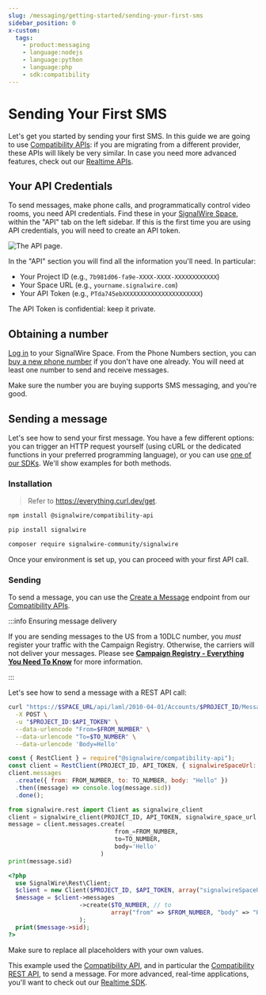 ```yaml
---
slug: /messaging/getting-started/sending-your-first-sms
sidebar_position: 0
x-custom:
  tags:
    - product:messaging
    - language:nodejs
    - language:python
    - language:php
    - sdk:compatibility
---
```



# Sending Your First SMS

Let's get you started by sending your first SMS. In this guide we are going to
use [Compatibility APIs](/rest/compatibility-api): if you are
migrating from a different provider, these APIs will likely be very similar. In
case you need more advanced features, check out our [Realtime APIs](/sdks/reference/realtime-sdk/guides/messaging/first-steps-with-messaging).

## Your API Credentials

To send messages, make phone calls, and programmatically control video rooms,
you need API credentials. Find these in your [SignalWire Space](https://signalwire.com/signin), within the "API" tab on the left sidebar.
If this is the first time you are using API credentials, you will need to create
an API token.

<Frame caption="You can find your Project ID, Space URL, and API Token from the API tab in your SignalWire Space. Make sure your token has the necessary scopes enabled.">

![The API page.](@image/dashboard/credentials/api-credentials.webP)

</Frame>


In the "API" section you will find all the information you'll need. In particular:

- Your Project ID (e.g., `7b981d06-fa9e-XXXX-XXXX-XXXXXXXXXXXX`)
- Your Space URL (e.g., `yourname.signalwire.com`)
- Your API Token (e.g., `PTda745ebXXXXXXXXXXXXXXXXXXXXXX`)

The API Token is confidential: keep it private.

## Obtaining a number

[Log in](https://signalwire.com/signin) to your SignalWire Space. From the Phone
Numbers section, you can [buy a new phone number](/platform/phone-numbers/getting-started/buying-a-phone-number) if
you don't have one already. You will need at least one number to send and
receive messages.

Make sure the number you are buying supports SMS messaging, and you're good.

## Sending a message

Let's see how to send your first message. You have a few different options: you
can trigger an HTTP request yourself (using cURL or the dedicated functions in
your preferred programming language), or you can use [one of our SDKs](/sdks). We'll show examples for both methods.

### Installation


<Tabs groupId="your-first-api-calls">

<TabItem value="curl" label="cURL">

> Refer to https://everything.curl.dev/get.

</TabItem>

<TabItem value="js" label="JavaScript" default>

```bash
npm install @signalwire/compatibility-api
```

</TabItem>

<TabItem value="python" label="Python">

```bash
pip install signalwire
```

</TabItem>

<TabItem value="php" label="PHP">

```bash
composer require signalwire-community/signalwire
```

</TabItem>

</Tabs>

Once your environment is set up, you can proceed with your first API call.

### Sending

To send a message, you can use the [Create a Message](/rest/compatibility-api/endpoints/create-message) endpoint from our
[Compatibility APIs](https://developer.signalwire.com/compatibility-api/).

:::info Ensuring message delivery

If you are sending messages to the US from a 10DLC number, you _must_ register
your traffic with the Campaign Registry. Otherwise, the carriers will not
deliver your messages. Please see [**Campaign Registry - Everything You Need To Know**](/messaging/get-started/campaign-registry) for more information.

:::

Let's see how to send a message with a REST API call:

<Tabs groupId="your-first-api-calls">

<TabItem value="curl" label="cURL">

```bash
curl "https://$SPACE_URL/api/laml/2010-04-01/Accounts/$PROJECT_ID/Messages" \
  -X POST \
  -u "$PROJECT_ID:$API_TOKEN" \
  --data-urlencode "From=$FROM_NUMBER" \
  --data-urlencode "To=$TO_NUMBER" \
  --data-urlencode 'Body=Hello'
```

</TabItem>

<TabItem value="js" label="JavaScript">

```js
const { RestClient } = require("@signalwire/compatibility-api");
const client = RestClient(PROJECT_ID, API_TOKEN, { signalwireSpaceUrl: SPACE_URL });
client.messages
  .create({ from: FROM_NUMBER, to: TO_NUMBER, body: "Hello" })
  .then((message) => console.log(message.sid))
  .done();
```

</TabItem>

<TabItem value="python" label="Python">

```python
from signalwire.rest import Client as signalwire_client
client = signalwire_client(PROJECT_ID, API_TOKEN, signalwire_space_url = SPACE_URL)
message = client.messages.create(
                              from_=FROM_NUMBER,
                              to=TO_NUMBER,
                              body='Hello'
                          )
print(message.sid)
```

</TabItem>

<TabItem value="php" label="PHP">

```php
<?php
  use SignalWire\Rest\Client;
  $client = new Client($PROJECT_ID, $API_TOKEN, array("signalwireSpaceUrl" => $SPACE_URL));
  $message = $client->messages
                    ->create($TO_NUMBER, // to
                             array("from" => $FROM_NUMBER, "body" => "Hello")
                    );
  print($message->sid);
?>
```

</TabItem>

</Tabs>

Make sure to replace all placeholders with your own values.

This example used the [Compatibility API](pathname:///compatibility-api), and in
particular the [Compatibility REST API](/rest/compatibility-api), to
send a message. For more advanced, real-time applications, you'll want to check
out our [Realtime SDK](/sdks/reference/realtime-sdk/relay-v4).